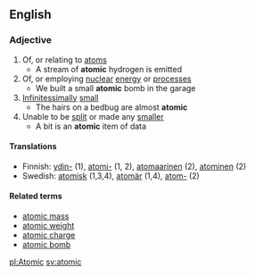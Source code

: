 ==English==
===Adjective===
#Of, or relating to [[atom]]s
#* A stream of '''atomic''' hydrogen is emitted
#Of, or employing [[nuclear]] [[energy]] or [[processes]]
#* We built a small '''atomic''' bomb in the garage
#[[Infinitessimally]] [[small]]
#* The hairs on a bedbug are almost '''atomic'''
#Unable to be [[split]] or made any [[smaller]]
#* A bit is an '''atomic''' item of data

====Translations====

*Finnish: [[ydin-]] (1), [[atomi-]] (1, 2), [[atomaarinen]] (2), [[atominen]] (2)
*Swedish: [[atomisk]] (1,3,4), [[atomär]] (1,4), [[atom-]] (2)

====Related terms====

* [[atomic mass]]
* [[atomic weight]]
* [[atomic charge]]
* [[atomic bomb]]

[[pl:Atomic]]
[[sv:atomic]]